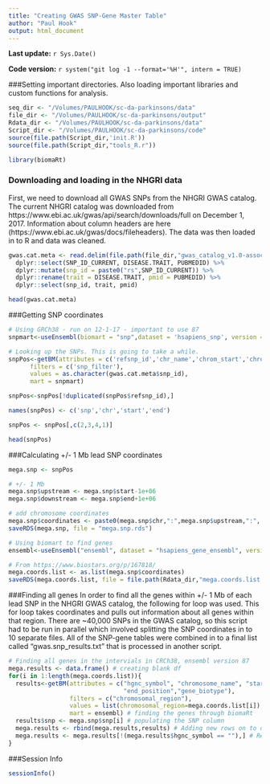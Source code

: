 ```yaml
---
title: "Creating GWAS SNP-Gene Master Table"
author: "Paul Hook"
output: html_document
---
```


**Last update:** `r Sys.Date()`

**Code version:** `r system("git log -1 --format='%H'", intern = TRUE)`

###Setting important directories.
Also loading important libraries and custom functions for analysis.
```r
seq_dir <- "/Volumes/PAULHOOK/sc-da-parkinsons/data"
file_dir <- "/Volumes/PAULHOOK/sc-da-parkinsons/output"
Rdata_dir <- "/Volumes/PAULHOOK/sc-da-parkinsons/data"
Script_dir <- "/Volumes/PAULHOOK/sc-da-parkinsons/code"
source(file.path(Script_dir,'init.R'))
source(file.path(Script_dir,"tools_R.r"))

library(biomaRt)
```

### Downloading and loading in the NHGRI data
First, we need to download all GWAS SNPs from the NHGRI GWAS catalog. The current NHGRI catalog was downloaded from https://www.ebi.ac.uk/gwas/api/search/downloads/full on December 1, 2017. Information about column headers are here (https://www.ebi.ac.uk/gwas/docs/fileheaders). The data was then loaded in to R and data was cleaned.

```r
gwas.cat.meta <- read.delim(file.path(file_dir,"gwas_catalog_v1.0-associations_e90_r2017-11-27.tsv")) %>%
  dplyr::select(SNP_ID_CURRENT, DISEASE.TRAIT, PUBMEDID) %>%
  dplyr::mutate(snp_id = paste0("rs",SNP_ID_CURRENT)) %>%
  dplyr::rename(trait = DISEASE.TRAIT, pmid = PUBMEDID) %>%
  dplyr::select(snp_id, trait, pmid)

head(gwas.cat.meta)
```

###Getting SNP coordinates
```r
# Using GRCh38 - run on 12-1-17 - important to use 87
snpmart<-useEnsembl(biomart = "snp",dataset = 'hsapiens_snp', version = 87)

# Looking up the SNPs. This is going to take a while.
snpPos<-getBM(attributes = c('refsnp_id','chr_name','chrom_start','chrom_end'), 
      filters = c('snp_filter'), 
      values = as.character(gwas.cat.meta$snp_id),
      mart = snpmart)

snpPos<-snpPos[!duplicated(snpPos$refsnp_id),]

names(snpPos) <- c('snp','chr','start','end')

snpPos <- snpPos[,c(2,3,4,1)]

head(snpPos)
```

###Calculating +/- 1 Mb lead SNP coordinates
```r
mega.snp <- snpPos

# +/- 1 Mb
mega.snp$upstream <- mega.snp$start-1e+06
mega.snp$downstream <- mega.snp$end+1e+06

# add chromosome coordinates
mega.snp$coordinates <- paste0(mega.snp$chr,":",mega.snp$upstream,":", mega.snp$downstream)
saveRDS(mega.snp, file = "mega.snp.rds")

# Using biomart to find genes
ensembl<-useEnsembl("ensembl", dataset = "hsapiens_gene_ensembl", version = 87)

# From https://www.biostars.org/p/167818/
mega.coords.list <- as.list(mega.snp$coordinates)
saveRDS(mega.coords.list, file = file.path(Rdata_dir,"mega.coords.list.rds"))
```

###Finding all genes
In order to find all the genes within +/- 1 Mb of each lead SNP in the NHGRI GWAS catalog, the following for loop was used. This for loop takes coordinates and pulls out information about all genes within that region. There are ~40,000 SNPs in the GWAS catalog, so this script had to be run in parallel which involved splitting the SNP coordinates in to 10 separate files. All of the SNP-gene tables were combined in to a final list called "gwas.snp_results.txt" that is processed in another script.
```r
# Finding all genes in the intervials in CRCh38, ensembl version 87
mega.results <- data.frame() # creating blank df
for(i in 1:length(mega.coords.list)){
  results<-getBM(attributes = c("hgnc_symbol", "chromosome_name", "start_position",
                                "end_position","gene_biotype"),
                 filters = c("chromosomal_region"),
                 values = list(chromosomal_region=mega.coords.list[i]), 
                 mart = ensembl) # finding the genes through biomaRt
  results$snp <- mega.snp$snp[i] # populating the SNP column
  mega.results <- rbind(mega.results,results) # Adding new rows on to df
  mega.results <- mega.results[!(mega.results$hgnc_symbol == ""),] # Removing blank gene names
}
```

###Session Info
```r
sessionInfo()
```

